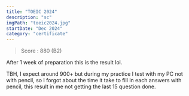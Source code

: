 ```yaml
---
title: "TOEIC 2024"
description: "sc"
imgPath: "toeic2024.jpg"
startDate: "Dec 2024"
category: "certificate"
---
```


> Score : 880 (B2)


After 1 week of preparation this is the result lol.

TBH, I expect around 900+ but during my practice I test with my PC not with pencil, so I forgot about the time it take to fill in each answers with pencil, this result in me not getting the last 15 question done.




